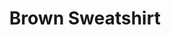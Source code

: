 ---
title: "Brown Sweatshirt"
subtitle: ""
creator: ""
categories: ["clothes"]
featuredImage: "../src/assets/images/item/clothes/DSC02892.png"
views: ["../src/assets/images/item/clothes/DSC02892.png"]
nextItem: []
---